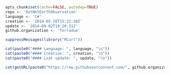 ```r
opts_chunk$set(cache=FALSE, autodep=TRUE)
repo <- 'DotNetEarthObservation'
language <- 'C#'
creation <- '2014-05-28T15:22:30Z'
update <- '2014-09-02T19:20:31Z'
github.organization <- 'Terradue'
```
```r

suppressMessages(library("RCurl"))

cat(paste0("#### Language: ", language, "\n"))
cat(paste0("#### Creation: ", creation, "\n"))
cat(paste0("#### Lsat update: ", update, "\n"))

cat(getURL(paste0("https://raw.githubusercontent.com/", github.organization, "/", repo, "/master/README.md")))
```

